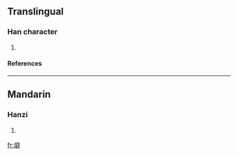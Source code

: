 ==Translingual==
===Han character===
{{Han char|rn=32|rad=土|as=13|sn=16|four=|canj=土尸口十 (GSRJ)}}
# {{defn|Han|sort=土13}}
====References====
{{Han ref|kx=0240.060|dkj=05515|dj=0479.280|hdz=10494.070|uh=58C0|ud=22720}}
----
==Mandarin==
===Hanzi===
{{cmn-hanzi|pin=[[pí]] ([[pi2]])|wg=p'i<sup>2</sup>}}
# {{defn|Mandarin}}

[[fr:壀]]